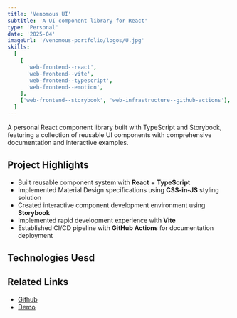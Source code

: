 ```yaml
---
title: 'Venomous UI'
subtitle: 'A UI component library for React'
type: 'Personal'
date: '2025-04'
imageUrl: '/venomous-portfolio/logos/U.jpg'
skills:
  [
    [
      'web-frontend--react',
      'web-frontend--vite',
      'web-frontend--typescript',
      'web-frontend--emotion',
    ],
    ['web-frontend--storybook', 'web-infrastructure--github-actions'],
  ]
---
```



A personal React component library built with TypeScript and Storybook, featuring a collection of reusable UI components with comprehensive documentation and interactive examples.

## Project Highlights

- Built reusable component system with **React** + **TypeScript**
- Implemented Material Design specifications using **CSS-in-JS** styling solution
- Created interactive component development environment using **Storybook**
- Implemented rapid development experience with **Vite**
- Established CI/CD pipeline with **GitHub Actions** for documentation deployment

## Technologies Uesd

<WorkContentLayoutSkills
  size={50}
  skills={frontmatter.skills.flat()}
  class="flex w-full justify-start"
/>

## Related Links

- [Github](https://github.com/BlaxBerry333/venomous-ui)
- [Demo](https://blaxberry333.github.io/venomous-ui/?path=/docs/common-components-paper--docs)
